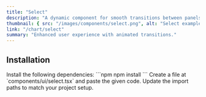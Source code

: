 ```yaml
---
title: "Select"
description: "A dynamic component for smooth transitions between panels."
thumbnail: { src: "/images/components/select.png", alt: "Select example" }
link: "/chart/select"
summary: "Enhanced user experience with animated transitions."
---
```


<ComponentPreview name="select-demo" />

## Installation

<Steps>

<Step>
Install the following dependencies:
</Step>
```npm
npm install 
```

<Step>
Create a file at `components/ui/select.tsx` and paste the given code.  
</Step>

<CollapsibleSource name="select" />

<Step>
Update the import paths to match your project setup.
</Step>

</Steps>